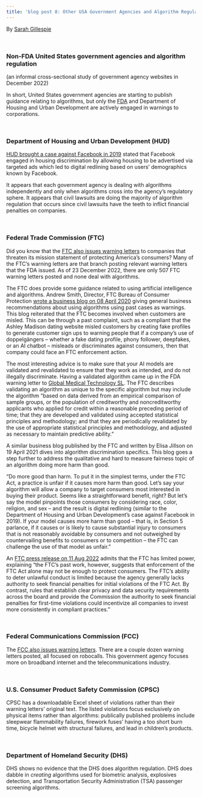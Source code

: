 ```yaml
---
title: 'blog post 8: Other USA Government Agencies and Algorithm Regulation'
---
```

By [Sarah Gillespie](https://www.linkedin.com/in/sarahg4567/)  
 
<br> 
 
### Non-FDA United States government agencies and algorithm regulation
(an informal cross-sectional study of government agency websites in December 2022)  

In short, United States government agencies are starting to publish guidance relating to algorithms, but only the [FDA](https://sarahgillespie.github.io/SG/blog_post_7.html) and Department of Housing and Urban Development are actively engaged in warnings to corporations.

<br>

### Department of Housing and Urban Development (HUD)
[HUD brought a case against Facebook in 2019](https://www.hud.gov/sites/dfiles/Main/documents/HUD_v_Facebook.pdf) stated that Facebook engaged in housing discrimination by allowing housing to be advertised via targeted ads which led to digital redlining based on users’ demographics known by Facebook.

It appears that each government agency is dealing with algorithms independently and only when algorithms cross into the agency’s regulatory sphere. It appears that civil lawsuits are doing the majority of algorithm regulation that occurs since civil lawsuits have the teeth to inflict financial penalties on companies.  

<br> 

### Federal Trade Commission (FTC)
Did you know that the [FTC also issues warning letters](https://www.ftc.gov/legal-library/browse/warning-letters) to companies that threaten its mission statement of protecting America’s consumers? Many of the FTC’s warning letters are that branch posting relevant warning letters that the FDA issued. As of 23 December 2022, there are only 507 FTC warning letters posted and none deal with algorithms.

The FTC does provide some guidance related to using artificial intelligence and algorithms. Andrew Smith, Director, FTC Bureau of Consumer Protection [wrote a business blog on 08 April 2020](https://www.ftc.gov/business-guidance/blog/2020/04/using-artificial-intelligence-and-algorithms) giving general business recommendations about using algorithms using past cases as warnings. This blog reiterated that the FTC becomes involved when customers are misled. This can be through a past complaint, such as a compliant that the Ashley Madison dating website misled customers by creating fake profiles to generate customer sign ups to warning people that if a company’s use of doppelgängers – whether a fake dating profile, phony follower, deepfakes, or an AI chatbot – misleads or discriminates against consumers, then that company could face an FTC enforcement action.

The most interesting advice is to make sure that your AI models are validated and revalidated to ensure that they work as intended, and do not illegally discriminate. Having a validated algorithm came up in the FDA warning letter to [Global Medical Technology SL](https://www.fda.gov/inspections-compliance-enforcement-and-criminal-investigations/warning-letters/global-medical-technology-sl-598226-12202019). The FTC describes validating an algorithm as unique to the specific algorithm but may include the algorithm “based on data derived from an empirical comparison of sample groups, or the population of creditworthy and noncreditworthy applicants who applied for credit within a reasonable preceding period of time; that they are developed and validated using accepted statistical principles and methodology; and that they are periodically revalidated by the use of appropriate statistical principles and methodology, and adjusted as necessary to maintain predictive ability.”

A similar business blog published by the FTC and written by Elisa Jillson on 19 April 2021 dives into algorithm discrimination specifics. This blog goes a step further to address the qualitative and hard to measure fairness topic of an algorithm doing more harm than good.

“Do more good than harm. To put it in the simplest terms, under the FTC Act, a practice is unfair if it causes more harm than good. Let’s say your algorithm will allow a company to target consumers most interested in buying their product. Seems like a straightforward benefit, right? But let’s say the model pinpoints those consumers by considering race, color, religion, and sex – and the result is digital redlining (similar to the Department of Housing and Urban Development’s case against Facebook in 2019). If your model causes more harm than good – that is, in Section 5 parlance, if it causes or is likely to cause substantial injury to consumers that is not reasonably avoidable by consumers and not outweighed by countervailing benefits to consumers or to competition – the FTC can challenge the use of that model as unfair.”

An [FTC press release on 11 Aug 2022](https://www.ftc.gov/news-events/news/press-releases/2022/08/ftc-explores-rules-cracking-down-commercial-surveillance-lax-data-security-practices) admits that the FTC has limited power, explaining “the FTC’s past work, however, suggests that enforcement of the FTC Act alone may not be enough to protect consumers. The FTC’s ability to deter unlawful conduct is limited because the agency generally lacks authority to seek financial penalties for initial violations of the FTC Act. By contrast, rules that establish clear privacy and data security requirements across the board and provide the Commission the authority to seek financial penalties for first-time violations could incentivize all companies to invest more consistently in compliant practices.”  

<br> 

### Federal Communications Commission (FCC)

The [FCC also issues warning letters](https://www.fcc.gov/tags/warning-letter).
There are a couple dozen warning letters posted, all focused on robocalls. This government agency focuses more on broadband internet and the telecommunications industry.  

<br> 

### U.S. Consumer Product Safety Commission (CPSC)
CPSC has a downloadable Excel sheet of violations rather than their warning letters' original text. The listed violations focus exclusively on physical items rather than algorithms: publically published problems include sleepwear flammability failures, firework fuses' having a too short burn time, bicycle helmet with structural failures, and lead in children’s products.  

<br> 

### Department of Homeland Security (DHS) 
DHS shows no evidence that the DHS does algorithm regulation. DHS does dabble in *creating* algorithms used for biometric analysis, explosives detection, and Transportation Security Administration (TSA) passenger screening algorithms.  

